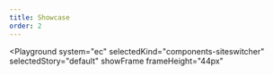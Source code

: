 ```yaml
---
title: Showcase
order: 2
---
```




<Playground
  system="ec"
  selectedKind="components-siteswitcher"
  selectedStory="default"
  showFrame
  frameHeight="44px"
>
  <SiteSwitcher
    info={demoContent.info}
    political={demoContent.political}
    variant={demoContent.variant}
  />
</Playground>
